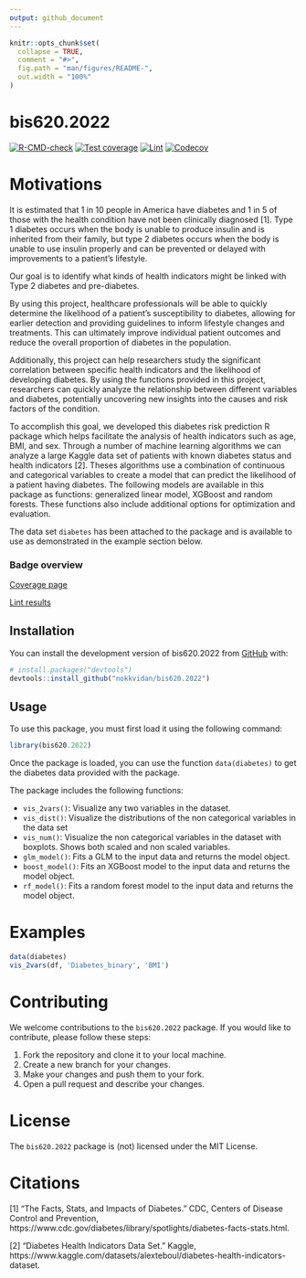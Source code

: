 ```yaml
---
output: github_document
---
```


<!-- README.md is generated from README.Rmd. Please edit that file -->

```r
knitr::opts_chunk$set(
  collapse = TRUE,
  comment = "#>",
  fig.path = "man/figures/README-",
  out.width = "100%"
)
```

# bis620.2022

<!-- badges: start -->
[![R-CMD-check](https://github.com/nokkvidan/bis620.2022/actions/workflows/R-CMD-check.yaml/badge.svg)](https://github.com/nokkvidan/bis620.2022/actions/workflows/R-CMD-check.yaml)
[![Test coverage](https://github.com/nokkvidan/bis620.2022/actions/workflows/test-coverage.yaml/badge.svg)](https://github.com/nokkvidan/bis620.2022/actions/workflows/test-coverage.yaml)
[![Lint](https://github.com/nokkvidan/bis620.2022/actions/workflows/lint.yaml/badge.svg)](https://github.com/nokkvidan/bis620.2022/actions/workflows/lint.yaml)
[![Codecov](https://codecov.io/gh/nokkvidan/bis620.2022/branch/main/graph/badge.svg?token=U4USARWKRM)](https://codecov.io/gh/nokkvidan/bis620.2022)
<!-- badges: end -->

# Motivations

It is estimated that 1 in 10 people in America have diabetes and 1 in 5 of those with the health condition have not been clinically diagnosed [1]. Type 1 diabetes occurs when the body is unable to produce insulin and is inherited from their family, but type 2 diabetes occurs when the body is unable to use insulin properly and can be prevented or delayed with improvements to a patient's lifestyle. 

Our goal is to identify what kinds of health indicators might be linked with Type 2 diabetes and pre-diabetes.

By using this project, healthcare professionals will be able to quickly determine the likelihood of a patient's susceptibility to diabetes, allowing for earlier detection and providing guidelines to inform lifestyle changes and treatments. This can ultimately improve individual patient outcomes and reduce the overall proportion of diabetes in the population.

Additionally, this project can help researchers study the significant correlation between specific health indicators and the likelihood of developing diabetes. By using the functions provided in this project, researchers can quickly analyze the relationship between different variables and diabetes, potentially uncovering new insights into the causes and risk factors of the condition.

To accomplish this goal, we developed this diabetes risk prediction R package which helps facilitate the analysis of health indicators such as age, BMI, and sex. Through a number of machine learning algorithms we can analyze a large Kaggle data set of patients with known diabetes status and health indicators [2]. Theses algorithms use a combination of continuous and categorical variables to create a model that can predict the likelihood of a patient having diabetes. The following models are available in this package as functions: generalized linear model, XGBoost and random forests. These functions also include additional options for optimization and evaluation.

The data set `diabetes` has been attached to the package and is available to use as demonstrated in the example section below.

### Badge overview

[Coverage page](https://app.codecov.io/gh/nokkvidan/bis620.2022)

[Lint results](https://github.com/nokkvidan/bis620.2022/actions/workflows/lint.yaml)

## Installation

You can install the development version of bis620.2022 from [GitHub](https://github.com/nokkvidan/bis620.2022) with:

``` r
# install.packages("devtools")
devtools::install_github("nokkvidan/bis620.2022")
```

## Usage

To use this package, you must first load it using the following command:

```r
library(bis620.2022)
```

Once the package is loaded, you can use the function `data(diabetes)` to get the diabetes data provided with the package. 

The package includes the following functions:

* `vis_2vars()`: Visualize any two variables in the dataset.
* `vis_dist()`: Visualize the distributions of the non categorical variables in the data set
* `vis_num()`: Visualize the non categorical variables in the dataset with boxplots. Shows both scaled and non scaled variables.
* `glm_model()`: Fits a GLM to the input data and returns the model object.
* `boost_model()`: Fits an XGBoost model to the input data and returns the model object.
* `rf_model()`: Fits a random forest model to the input data and returns the model object.

# Examples
```r
data(diabetes)
vis_2vars(df, 'Diabetes_binary', 'BMI')
```


# Contributing

We welcome contributions to the `bis620.2022` package. If you would like to contribute, please follow these steps:

1. Fork the repository and clone it to your local machine.
2. Create a new branch for your changes.
3. Make your changes and push them to your fork.
4. Open a pull request and describe your changes.

# License

The `bis620.2022` package is (not) licensed under the MIT License.

# Citations 

[1]  “The Facts, Stats, and Impacts of Diabetes.” CDC, Centers of Disease Control and Prevention, https://www.cdc.gov/diabetes/library/spotlights/diabetes-facts-stats.html. 

[2] “Diabetes Health Indicators Data Set.” Kaggle, https://www.kaggle.com/datasets/alexteboul/diabetes-health-indicators-dataset. 
